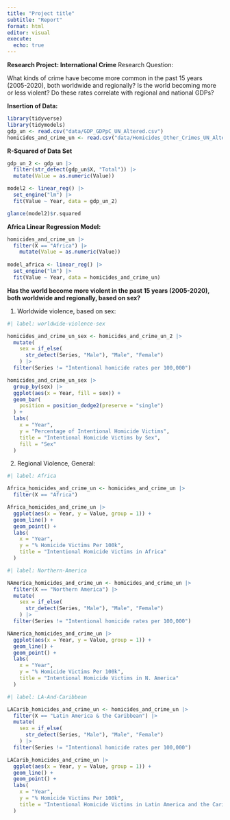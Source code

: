 ```yaml
---
title: "Project title"
subtitle: "Report"
format: html
editor: visual
execute:
  echo: true
---
```


**Research Project: International Crime**
Research Question:

What kinds of crime have become more common in the past 15 years (2005-2020), both worldwide and regionally? Is the world becoming more or less violent? Do these rates correlate with regional and national GDPs?

**Insertion of Data:**

```r

library(tidyverse)
library(tidymodels)
gdp_un <- read.csv("data/GDP_GDPpC_UN_Altered.csv")
homicides_and_crime_un <- read.csv("data/Homicides_Other_Crimes_UN_Altered.csv")

```

**R-Squared of Data Set**

```r
gdp_un_2 <- gdp_un |>
  filter(str_detect(gdp_un$X, "Total")) |>
  mutate(Value = as.numeric(Value))

model2 <- linear_reg() |>
  set_engine("lm") |>
  fit(Value ~ Year, data = gdp_un_2)

glance(model2)$r.squared
```
**Africa Linear Regression Model:**

```r
homicides_and_crime_un |>
  filter(X == "Africa") |>
    mutate(Value = as.numeric(Value))
  
model_africa <- linear_reg() |>
  set_engine("lm") |>
  fit(Value ~ Year, data = homicides_and_crime_un)


```

**Has the world become more violent in the past 15 years (2005-2020), both worldwide and regionally, based on sex?**

1. Worldwide violence, based on sex:

```r
#| label: worldwide-violence-sex

homicides_and_crime_un_sex <- homicides_and_crime_un_2 |>
  mutate(
    sex = if_else(
      str_detect(Series, "Male"), "Male", "Female")
    ) |>
  filter(Series != "Intentional homicide rates per 100,000")

homicides_and_crime_un_sex |>
  group_by(sex) |>
  ggplot(aes(x = Year, fill = sex)) +
  geom_bar(
    position = position_dodge2(preserve = "single")
  ) + 
  labs(
    x = "Year",
    y = "Percentage of Intentional Homicide Victims",
    title = "Intentional Homicide Victims by Sex",
    fill = "Sex"
  )

```

2. Regional Violence, General: 

```r
#| label: Africa

Africa_homicides_and_crime_un <- homicides_and_crime_un |>
  filter(X == "Africa") 

Africa_homicides_and_crime_un |>
  ggplot(aes(x = Year, y = Value, group = 1)) +
  geom_line() +
  geom_point() + 
  labs(
    x = "Year",
    y = "% Homicide Victims Per 100k",
    title = "Intentional Homicide Victims in Africa"
  )

```

```r
#| label: Northern-America

NAmerica_homicides_and_crime_un <- homicides_and_crime_un |>
  filter(X == "Northern America") |>
  mutate(
    sex = if_else(
      str_detect(Series, "Male"), "Male", "Female")
    ) |>
  filter(Series != "Intentional homicide rates per 100,000")

NAmerica_homicides_and_crime_un |>
  ggplot(aes(x = Year, y = Value, group = 1)) +
  geom_line() +
  geom_point() + 
  labs(
    x = "Year",
    y = "% Homicide Victims Per 100k",
    title = "Intentional Homicide Victims in N. America"
  )

```

```r
#| label: LA-And-Caribbean

LACarib_homicides_and_crime_un <- homicides_and_crime_un |>
  filter(X == "Latin America & the Caribbean") |>
  mutate(
    sex = if_else(
      str_detect(Series, "Male"), "Male", "Female")
    ) |>
  filter(Series != "Intentional homicide rates per 100,000")

LACarib_homicides_and_crime_un |>
  ggplot(aes(x = Year, y = Value, group = 1)) +
  geom_line() +
  geom_point() + 
  labs(
    x = "Year",
    y = "% Homicide Victims Per 100k",
    title = "Intentional Homicide Victims in Latin America and the Caribbean"
  )
```

